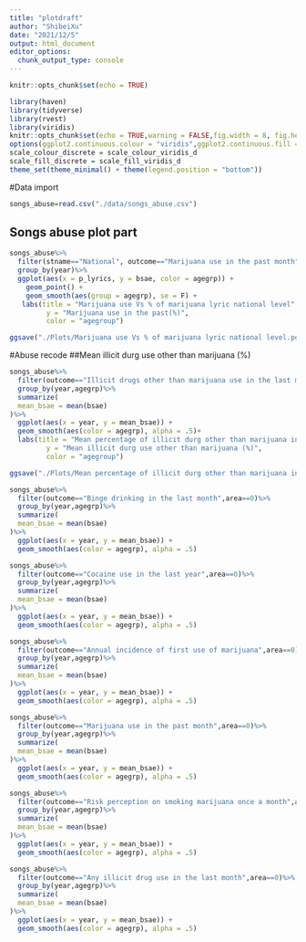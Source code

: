 ```yaml
---
title: "plotdraft"
author: "ShibeiXu"
date: "2021/12/5"
output: html_document
editor_options: 
  chunk_output_type: console
---
```

```r
knitr::opts_chunk$set(echo = TRUE)
```

```r
library(haven)
library(tidyverse)
library(rvest)
library(viridis)
knitr::opts_chunk$set(echo = TRUE,warning = FALSE,fig.width = 8, fig.height = 6,out.width = "90%")
options(ggplot2.continuous.colour = "viridis",ggplot2.continuous.fill = "viridis")
scale_colour_discrete = scale_colour_viridis_d
scale_fill_discrete = scale_fill_viridis_d
theme_set(theme_minimal() + theme(legend.position = "bottom"))
```
#Data import

```r
songs_abuse=read.csv("./data/songs_abuse.csv")
```

## Songs abuse plot part

```r
songs_abuse%>%
  filter(stname=="National", outcome=="Marijuana use in the past month",description=="marijuana")%>%
  group_by(year)%>%
  ggplot(aes(x = p_lyrics, y = bsae, color = agegrp)) +
    geom_point() +
    geom_smooth(aes(group = agegrp), se = F) +
   labs(title = "Marijuana use Vs % of marijuana lyric national level",
         y = "Marijuana use in the past(%)",
         color = "agegroup")

ggsave("./Plots/Marijuana use Vs % of marijuana lyric national level.pdf", width = 8, height = 5)
```

#Abuse recode
##Mean illicit durg use other than marijuana (%)
```r
songs_abuse%>%
  filter(outcome=="Illicit drugs other than marijuana use in the last month",area==0)%>%
  group_by(year,agegrp)%>%
  summarize(
  mean_bsae = mean(bsae)
)%>%
  ggplot(aes(x = year, y = mean_bsae)) +
  geom_smooth(aes(color = agegrp), alpha = .5)+
  labs(title = "Mean percentage of illicit durg other than marijuana in the past",
         y = "Mean illicit durg use other than marijuana (%)",
         color = "agegroup")

ggsave("./Plots/Mean percentage of illicit durg other than marijuana in the past.pdf", width = 8, height = 5)
```

```r
songs_abuse%>%
  filter(outcome=="Binge drinking in the last month",area==0)%>%
  group_by(year,agegrp)%>%
  summarize(
  mean_bsae = mean(bsae)
)%>%
  ggplot(aes(x = year, y = mean_bsae)) +
  geom_smooth(aes(color = agegrp), alpha = .5)
```
```r
songs_abuse%>%
  filter(outcome=="Cocaine use in the last year",area==0)%>%
  group_by(year,agegrp)%>%
  summarize(
  mean_bsae = mean(bsae)
)%>%
  ggplot(aes(x = year, y = mean_bsae)) +
  geom_smooth(aes(color = agegrp), alpha = .5)
```
```r
songs_abuse%>%
  filter(outcome=="Annual incidence of first use of marijuana",area==0)%>%
  group_by(year,agegrp)%>%
  summarize(
  mean_bsae = mean(bsae)
)%>%
  ggplot(aes(x = year, y = mean_bsae)) +
  geom_smooth(aes(color = agegrp), alpha = .5)
```
```r
songs_abuse%>%
  filter(outcome=="Marijuana use in the past month",area==0)%>%
  group_by(year,agegrp)%>%
  summarize(
  mean_bsae = mean(bsae)
)%>%
  ggplot(aes(x = year, y = mean_bsae)) +
  geom_smooth(aes(color = agegrp), alpha = .5)
```

```r
songs_abuse%>%
  filter(outcome=="Risk perception on smoking marijuana once a month",area==0)%>%
  group_by(year,agegrp)%>%
  summarize(
  mean_bsae = mean(bsae)
)%>%
  ggplot(aes(x = year, y = mean_bsae)) +
  geom_smooth(aes(color = agegrp), alpha = .5)
```

```r
songs_abuse%>%
  filter(outcome=="Any illicit drug use in the last month",area==0)%>%
  group_by(year,agegrp)%>%
  summarize(
  mean_bsae = mean(bsae)
)%>%
  ggplot(aes(x = year, y = mean_bsae)) +
  geom_smooth(aes(color = agegrp), alpha = .5)
```

